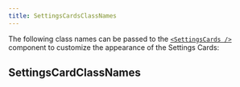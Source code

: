 ```yaml
---
title: SettingsCardsClassNames
---
```


The following class names can be passed to the [`<SettingsCards />`](/components/settings-cards) component to customize the appearance of the Settings Cards:

<AutoTypeTable path="../src/components/settings/settings-cards.tsx" name="SettingsCardsClassNames" />

## SettingsCardClassNames

<AutoTypeTable path="../src/components/settings/settings-card.tsx" name="SettingsCardClassNames" />